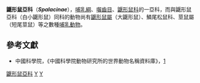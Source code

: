 {{Automatic taxobox
| taxon = Spalax
| authority = Guldenstaedt, 1770
| name = 小鼴形鼠屬
| image = Palestine_Mole-rat_1.jpg
| image_caption = ''Spalax ehrenbergi''
| parent_authority = [[John_Edward_Gray|Gray]], 1821
| synonyms = 
'''''Nannospalax''''' Plamer, 1903
}}

'''鼴形鼠亞科'''（'''''Spalacinae'''''），[[哺乳綱|哺乳綱]]、[[囓齒目|囓齒目]]、[[鼴形鼠科|鼴形鼠科]]的一亞科，而與鼴形鼠亞科（白小鼴形鼠）同科的動物尚有[[鼴形鼠屬|鼴形鼠屬]]（大鼴形鼠）、鱗尾松鼠科、莖鼠屬（短尾莖鼠）等之數種[[哺乳動物|哺乳動物]]。

==參考文獻==
*中國科學院，《中國科學院動物研究所的世界動物名稱資料庫》，[https://web.archive.org/web/20050718232917/http://vzd.brim.ac.cn/division/fauna/index.asp]
{{Taxonbar|from=Q14153702}}

[[Category:鼴形鼠亞科|]]
[[Category:鼴形鼠科|Y]]
[[Category:1770年描述的分类群|Y]]
